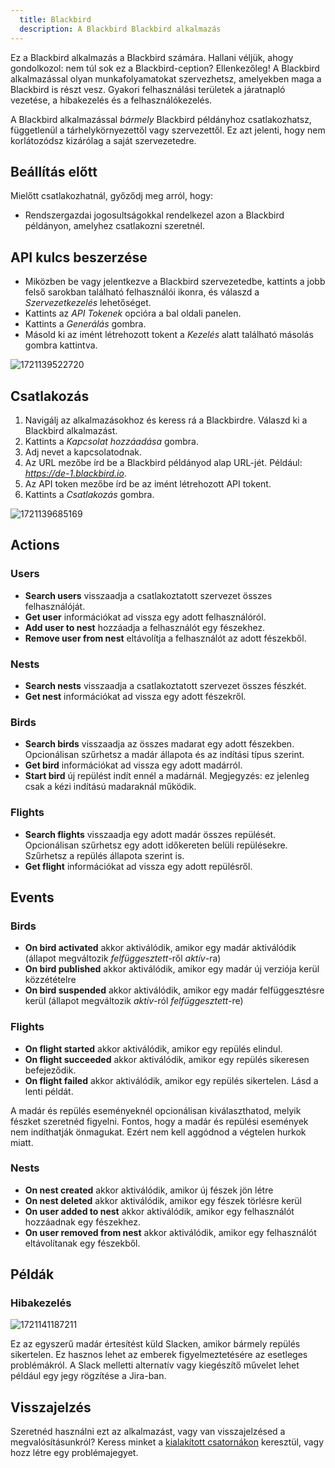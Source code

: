 ```yaml
---
  title: Blackbird
  description: A Blackbird Blackbird alkalmazás
---
```


<LinkCard title="Megtekintés a Githubon" target="_blank" href="https://github.com/bb-io/Blackbird" icon="github" />

Ez a Blackbird alkalmazás a Blackbird számára. Hallani véljük, ahogy gondolkozol: nem túl sok ez a Blackbird-ception? Ellenkezőleg! A Blackbird alkalmazással olyan munkafolyamatokat szervezhetsz, amelyekben maga a Blackbird is részt vesz. Gyakori felhasználási területek a járatnapló vezetése, a hibakezelés és a felhasználókezelés.

A Blackbird alkalmazással _bármely_ Blackbird példányhoz csatlakozhatsz, függetlenül a tárhelykörnyezettől vagy szervezettől. Ez azt jelenti, hogy nem korlátozódsz kizárólag a saját szervezetedre.

## Beállítás előtt

Mielőtt csatlakozhatnál, győződj meg arról, hogy:

- Rendszergazdai jogosultságokkal rendelkezel azon a Blackbird példányon, amelyhez csatlakozni szeretnél.

## API kulcs beszerzése

- Miközben be vagy jelentkezve a Blackbird szervezetedbe, kattints a jobb felső sarokban található felhasználói ikonra, és válaszd a _Szervezetkezelés_ lehetőséget.
- Kattints az _API Tokenek_ opcióra a bal oldali panelen.
- Kattints a _Generálás_ gombra.
- Másold ki az imént létrehozott tokent a _Kezelés_ alatt található másolás gombra kattintva.

![1721139522720](https://raw.githubusercontent.com/bb-io/Blackbird/main/image/README/1721139522720.png)

## Csatlakozás

1. Navigálj az alkalmazásokhoz és keress rá a Blackbirdre. Válaszd ki a Blackbird alkalmazást.
2. Kattints a _Kapcsolat hozzáadása_ gombra.
3. Adj nevet a kapcsolatodnak.
4. Az URL mezőbe írd be a Blackbird példányod alap URL-jét. Például: _https://de-1.blackbird.io_.
5. Az API token mezőbe írd be az imént létrehozott API tokent.
6. Kattints a _Csatlakozás_ gombra.

![1721139685169](https://raw.githubusercontent.com/bb-io/Blackbird/main/image/README/1721139685169.png)

## Actions

### Users
- **Search users** visszaadja a csatlakoztatott szervezet összes felhasználóját.
- **Get user** információkat ad vissza egy adott felhasználóról.
- **Add user to nest** hozzáadja a felhasználót egy fészekhez.
- **Remove user from nest** eltávolítja a felhasználót az adott fészekből.

### Nests
- **Search nests** visszaadja a csatlakoztatott szervezet összes fészkét.
- **Get nest** információkat ad vissza egy adott fészekről.

### Birds
- **Search birds** visszaadja az összes madarat egy adott fészekben. Opcionálisan szűrhetsz a madár állapota és az indítási típus szerint.
- **Get bird** információkat ad vissza egy adott madárról.
- **Start bird** új repülést indít ennél a madárnál. Megjegyzés: ez jelenleg csak a kézi indítású madaraknál működik.

### Flights
- **Search flights** visszaadja egy adott madár összes repülését. Opcionálisan szűrhetsz egy adott időkereten belüli repülésekre. Szűrhetsz a repülés állapota szerint is.
- **Get flight** információkat ad vissza egy adott repülésről.

## Events

### Birds
- **On bird activated** akkor aktiválódik, amikor egy madár aktiválódik (állapot megváltozik _felfüggesztett_-ről _aktív_-ra)
- **On bird published** akkor aktiválódik, amikor egy madár új verziója kerül közzétételre
- **On bird suspended** akkor aktiválódik, amikor egy madár felfüggesztésre kerül (állapot megváltozik _aktív_-ról _felfüggesztett_-re)

### Flights
- **On flight started** akkor aktiválódik, amikor egy repülés elindul.
- **On flight succeeded** akkor aktiválódik, amikor egy repülés sikeresen befejeződik.
- **On flight failed** akkor aktiválódik, amikor egy repülés sikertelen. Lásd a lenti példát.

A madár és repülés eseményeknél opcionálisan kiválaszthatod, melyik fészket szeretnéd figyelni. Fontos, hogy a madár és repülési események nem indíthatják önmagukat. Ezért nem kell aggódnod a végtelen hurkok miatt.

### Nests
- **On nest created** akkor aktiválódik, amikor új fészek jön létre
- **On nest deleted** akkor aktiválódik, amikor egy fészek törlésre kerül
- **On user added to nest** akkor aktiválódik, amikor egy felhasználót hozzáadnak egy fészekhez.
- **On user removed from nest** akkor aktiválódik, amikor egy felhasználót eltávolítanak egy fészekből.

## Példák

### Hibakezelés
![1721141187211](https://raw.githubusercontent.com/bb-io/Blackbird/main/image/README/1721141187211.png)

Ez az egyszerű madár értesítést küld Slacken, amikor bármely repülés sikertelen. Ez hasznos lehet az emberek figyelmeztetésére az esetleges problémákról. A Slack melletti alternatív vagy kiegészítő művelet lehet például egy jegy rögzítése a Jira-ban.

## Visszajelzés

Szeretnéd használni ezt az alkalmazást, vagy van visszajelzésed a megvalósításunkról? Keress minket a [kialakított csatornákon](https://www.blackbird.io/) keresztül, vagy hozz létre egy problémajegyet.
